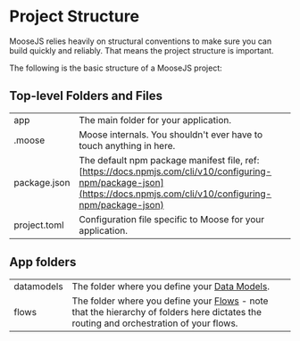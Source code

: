
# Project Structure

MooseJS relies heavily on structural conventions to make sure you can build quickly and reliably. That means the project structure is important.

The following is the basic structure of a MooseJS project:

<FileTree>
  <FileTree.Folder name=".moose" />
  <FileTree.Folder name="app" defaultOpen>
    <FileTree.Folder name="datamodels" defaultOpen>
      <FileTree.File name="model.prisma" />
    </FileTree.Folder>
    <FileTree.Folder name="flows" defaultOpen>
      <FileTree.Folder name="sourceModel" defaultOpen>
        <FileTree.Folder name="destinationModel" defaultOpen>
          <FileTree.File name="flow.ts" />
        </FileTree.Folder>
      </FileTree.Folder>
    </FileTree.Folder>
  </FileTree.Folder>
  <FileTree.File name="package.json" />
  <FileTree.File name="project.toml" />
</FileTree>

## Top-level Folders and Files

|              |                                                                                                                                                                        |
| ------------ | ---------------------------------------------------------------------------------------------------------------------------------------------------------------------- |
| app          | The main folder for your application.                                                                                                                                  |
| .moose       | Moose internals. You shouldn't ever have to touch anything in here.                                                                                                    |
| package.json | The default npm package manifest file, ref: [https://docs.npmjs.com/cli/v10/configuring-npm/package-json](https://docs.npmjs.com/cli/v10/configuring-npm/package-json) |
| project.toml | Configuration file specific to Moose for your application.                                                                                                             |

## App folders

|            |                                                                                                                                                                   |
| ---------- | ----------------------------------------------------------------------------------------------------------------------------------------------------------------- |
| datamodels | The folder where you define your [Data Models](../building/data-models/intro).                                                                                    |
| flows      | The folder where you define your [Flows](../building/flows/intro) - note that the hierarchy of folders here dictates the routing and orchestration of your flows. |
